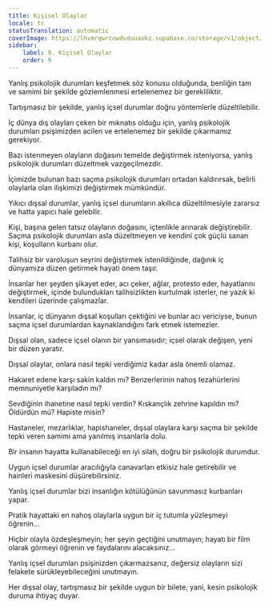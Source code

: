 ```yaml
---
title: Kişisel Olaylar
locale: tr
statusTranslation: automatic
coverImage: https://lhvmrqwrcowdvduuaukz.supabase.co/storage/v1/object/public/strapi-uploads/small_cover-tratado-de-psicologia-revolucionaria.webp-5e15e1cec4e0ebebcde5d7fc7565d8fd.webp
sidebar:
    label: 9. Kişisel Olaylar
    order: 9
---
```

Yanlış psikolojik durumları keşfetmek söz konusu olduğunda, benliğin tam ve samimi bir şekilde gözlemlenmesi ertelenemez bir gerekliliktir.

Tartışmasız bir şekilde, yanlış içsel durumlar doğru yöntemlerle düzeltilebilir.

İç dünya dış olayları çeken bir mıknatıs olduğu için, yanlış psikolojik durumları psişimizden acilen ve ertelenemez bir şekilde çıkarmamız gerekiyor.

Bazı istenmeyen olayların doğasını temelde değiştirmek isteniyorsa, yanlış psikolojik durumları düzeltmek vazgeçilmezdir.

İçimizde bulunan bazı saçma psikolojik durumları ortadan kaldırırsak, belirli olaylarla olan ilişkimizi değiştirmek mümkündür.

Yıkıcı dışsal durumlar, yanlış içsel durumların akıllıca düzeltilmesiyle zararsız ve hatta yapıcı hale gelebilir.

Kişi, başına gelen tatsız olayların doğasını, içtenlikle arınarak değiştirebilir. Saçma psikolojik durumları asla düzeltmeyen ve kendini çok güçlü sanan kişi, koşulların kurbanı olur.

Talihsiz bir varoluşun seyrini değiştirmek istenildiğinde, dağınık iç dünyamıza düzen getirmek hayati önem taşır.

İnsanlar her şeyden şikayet eder, acı çeker, ağlar, protesto eder, hayatlarını değiştirmek, içinde bulundukları talihsizlikten kurtulmak isterler, ne yazık ki kendileri üzerinde çalışmazlar.

İnsanlar, iç dünyanın dışsal koşulları çektiğini ve bunlar acı vericiyse, bunun saçma içsel durumlardan kaynaklandığını fark etmek istemezler.

Dışsal olan, sadece içsel olanın bir yansımasıdır; içsel olarak değişen, yeni bir düzen yaratır.

Dışsal olaylar, onlara nasıl tepki verdiğimiz kadar asla önemli olamaz.

Hakaret edene karşı sakin kaldın mı? Benzerlerinin nahoş tezahürlerini memnuniyetle karşıladın mı?

Sevdiğinin ihanetine nasıl tepki verdin? Kıskançlık zehrine kapıldın mı? Öldürdün mü? Hapiste misin?

Hastaneler, mezarlıklar, hapishaneler, dışsal olaylara karşı saçma bir şekilde tepki veren samimi ama yanılmış insanlarla dolu.

Bir insanın hayatta kullanabileceği en iyi silah, doğru bir psikolojik durumdur.

Uygun içsel durumlar aracılığıyla canavarları etkisiz hale getirebilir ve hainleri maskesini düşürebilirsiniz.

Yanlış içsel durumlar bizi insanlığın kötülüğünün savunmasız kurbanları yapar.

Pratik hayattaki en nahoş olaylarla uygun bir iç tutumla yüzleşmeyi öğrenin...

Hiçbir olayla özdeşleşmeyin; her şeyin geçtiğini unutmayın; hayatı bir film olarak görmeyi öğrenin ve faydalarını alacaksınız...

Yanlış içsel durumları psişinizden çıkarmazsanız, değersiz olayların sizi felakete sürükleyebileceğini unutmayın.

Her dışsal olay, tartışmasız bir şekilde uygun bir bilete; yani, kesin psikolojik duruma ihtiyaç duyar.

